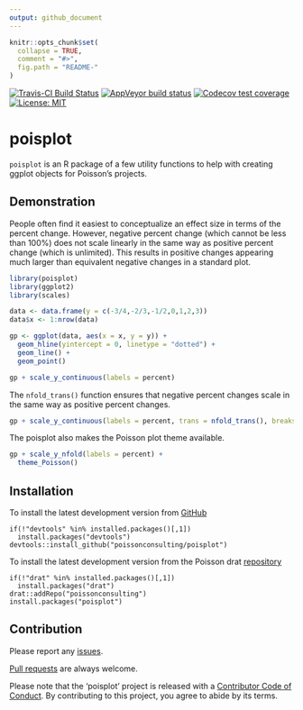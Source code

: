 ```yaml
---
output: github_document
---
```


<!-- README.md is generated from README.Rmd. Please edit that file -->

```r
knitr::opts_chunk$set(
  collapse = TRUE,
  comment = "#>",
  fig.path = "README-"
)
```

<!-- badges: start -->
[![Travis-CI Build Status](https://travis-ci.org/poissonconsulting/poisplot.svg?branch=master)](https://travis-ci.org/poissonconsulting/poisplot)
[![AppVeyor build status](https://ci.appveyor.com/api/projects/status/github/poissonconsulting/poisplot?branch=master&svg=true)](https://ci.appveyor.com/project/poissonconsulting/poisplot)
[![Codecov test coverage](https://codecov.io/gh/poissonconsulting/poisplot/branch/master/graph/badge.svg)](https://codecov.io/gh/poissonconsulting/poisplot?branch=master)
[![License: MIT](https://img.shields.io/badge/License-MIT-green.svg)](https://opensource.org/licenses/MIT)
<!-- badges: end -->

# poisplot

`poisplot` is an R package of a few utility functions to help with creating ggplot objects for Poisson's projects.

## Demonstration

People often find it easiest to conceptualize an effect size in terms of the percent change.
However, negative percent change (which cannot be less than 100%) does not scale linearly in the same way as positive percent change (which is unlimited).
This results in positive changes appearing much larger than equivalent negative changes in a standard plot.

```r
library(poisplot)
library(ggplot2)
library(scales)

data <- data.frame(y = c(-3/4,-2/3,-1/2,0,1,2,3))
data$x <- 1:nrow(data)

gp <- ggplot(data, aes(x = x, y = y)) +
  geom_hline(yintercept = 0, linetype = "dotted") +
  geom_line() +
  geom_point()

gp + scale_y_continuous(labels = percent)
```

The `nfold_trans()` function ensures that negative percent changes scale in the same way as positive percent changes.

```r
gp + scale_y_continuous(labels = percent, trans = nfold_trans(), breaks = data$y)
```

The poisplot also makes the Poisson plot theme available.
```r
gp + scale_y_nfold(labels = percent) +
  theme_Poisson()
```

## Installation

To install the latest development version from [GitHub](https://github.com/poissonconsulting/poisplot)
```
if(!"devtools" %in% installed.packages()[,1]) 
  install.packages("devtools")
devtools::install_github("poissonconsulting/poisplot")
```

To install the latest development version from the Poisson drat [repository](https://github.com/poissonconsulting/drat)
```
if(!"drat" %in% installed.packages()[,1]) 
  install.packages("drat")
drat::addRepo("poissonconsulting")
install.packages("poisplot")
```

## Contribution

Please report any [issues](https://github.com/poissonconsulting/poisplot/issues).

[Pull requests](https://github.com/poissonconsulting/poisplot/pulls) are always welcome.

Please note that the 'poisplot' project is released with a [Contributor Code of Conduct](CODE_OF_CONDUCT.md).
By contributing to this project, you agree to abide by its terms.
